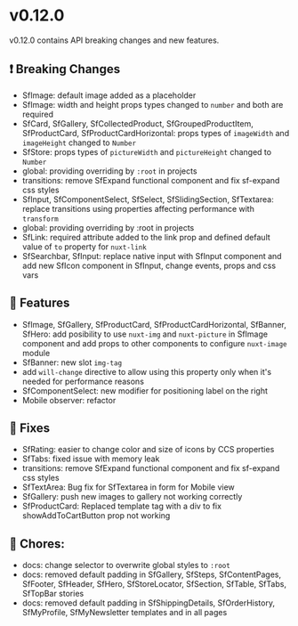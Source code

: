 
<Meta title="Releases/v0.12.x - Latest/v0.12.0/Change log" />

# v0.12.0

v0.12.0 contains API breaking changes and new features.

## ❗ Breaking Changes
- SfImage: default image added as a placeholder
- SfImage: width and height props types changed to `number` and both are required
- SfCard, SfGallery, SfCollectedProduct, SfGroupedProductItem, SfProductCard, SfProductCardHorizontal: props types of `imageWidth` and `imageHeight` changed to `Number`
- SfStore: props types of `pictureWidth` and `pictureHeight` changed to `Number`
- global: providing overriding by `:root` in projects
- transitions: remove SfExpand functional component and fix sf-expand css styles 
- SfInput, SfComponentSelect, SfSelect, SfSlidingSection, SfTextarea: replace transitions using properties affecting performance with `transform`
- global: providing overriding by :root in projects
- SfLink: required attribute added to the link prop and defined default value of `to` property for `nuxt-link`
- SfSearchbar, SfInput: replace native input with SfInput component and add new SfIcon component in SfInput, change events, props and css vars 

## 🚀 Features

- SfImage, SfGallery, SfProductCard, SfProductCardHorizontal, SfBanner, SfHero: add posibility to use `nuxt-img` and `nuxt-picture` in SfImage component and add props to other components to configure `nuxt-image` module
- SfBanner: new slot `img-tag`
- add `will-change` directive to allow using this property only when it's needed for performance reasons 
- SfComponentSelect: new modifier for positioning label on the right
- Mobile observer: refactor

## 🐛 Fixes

- SfRating: easier to change color and size of icons by CCS properties
- SfTabs: fixed issue with memory leak
- transitions: remove SfExpand functional component and fix sf-expand css styles
- SfTextArea: Bug fix for SfTextarea in form for Mobile view
- SfGallery: push new images to gallery not working correctly
- SfProductCard: Replaced template tag with a div to fix showAddToCartButton prop not working

## 🧹 Chores:

- docs: change selector to overwrite global styles to `:root`
- docs: removed default padding in SfGallery, SfSteps, SfContentPages, SfFooter, SfHeader, SfHero, SfStoreLocator, SfSection, SfTable, SfTabs, SfTopBar stories
- docs: removed default padding in SfShippingDetails, SfOrderHistory, SfMyProfile, SfMyNewsletter templates and in all pages
